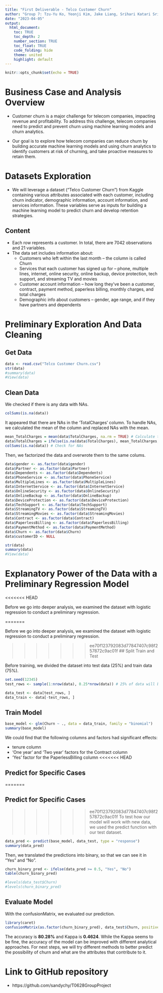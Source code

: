 ```yaml
---
title: "First Deliverable - Telco Customer Churn"
author: "Group 7: Tzu-Yu Ko, Yeonji Kim, Jake Liang, Srihari Katari Srinivasula, Sandy Yen"
date: "2023-04-05"
output: 
  html_document:
    toc: TRUE
    toc_depth: 2 
    number_section: TRUE
    toc_float: TRUE
    code_folding: hide
    theme: united
    highlight: default
---
```


```r
knitr::opts_chunk$set(echo = TRUE)
```

# Business Case and Analysis Overview
- Customer churn is a major challenge for telecom companies, impacting revenue and profitability. To address this challenge, telecom companies need to predict and prevent churn using machine learning models and churn analytics.

- Our goal is to explore how telecom companies can reduce churn by building accurate machine learning models and using churn analytics to identify customers at risk of churning, and take proactive measures to retain them.

# Datasets Exploration
- We will leverage a dataset ("Telco Customer Churn") from Kaggle containing various attributes associated with each customer, including churn indicator, demographic information, account information, and services information. These variables serve as inputs for building a machine learning model to predict churn and develop retention strategies.

## Content
- Each row represents a customer. In total, there are 7042 observations and 21 variables. 
- The data set includes information about:
    + Customers who left within the last month – the column is called Churn
    + Services that each customer has signed up for – phone, multiple lines, internet, online security, online
    backup, device protection, tech support, and streaming TV and movies
    + Customer account information – how long they’ve been a customer, contract, payment method, paperless
    billing, monthly charges, and total charges
    + Demographic info about customers – gender, age range, and if they have partners and dependents
    
    

# Preliminary Exploration And Data Cleaning 
## Get Data
```r
data <- read.csv("Telco Customer Churn.csv")
str(data)
#summary(data)
#View(data)
```

## Clean Data

We checked if there is any data with NAs.
```r
colSums(is.na(data))
```

It appeared that there are NAs in the 'TotalCharges' column. To handle NAs, we calculated the mean of the column and replaced NAs with the mean.
```r
mean_TotalCharges = mean(data$TotalCharges, na.rm = TRUE) # Calculate the mean
data$TotalCharges = ifelse(is.na(data$TotalCharges), mean_TotalCharges, data$TotalCharges) # If NA, replace it with the mean.
colSums(is.na(data)) # Check for NAs
```

Then, we factorized the data and overwrote them to the same colums.
```r
data$gender <- as.factor(data$gender)
data$Partner <- as.factor(data$Partner)
data$Dependents <- as.factor(data$Dependents)
data$PhoneService <- as.factor(data$PhoneService)
data$MultipleLines <- as.factor(data$MultipleLines)
data$InternetService <- as.factor(data$InternetService)
data$OnlineSecurity <- as.factor(data$OnlineSecurity)
data$OnlineBackup <- as.factor(data$OnlineBackup)
data$DeviceProtection <- as.factor(data$DeviceProtection)
data$TechSupport <- as.factor(data$TechSupport)
data$StreamingTV <- as.factor(data$StreamingTV)
data$StreamingMovies <- as.factor(data$StreamingMovies)
data$Contract <- as.factor(data$Contract)
data$PaperlessBilling <- as.factor(data$PaperlessBilling)
data$PaymentMethod <- as.factor(data$PaymentMethod)
data$Churn <- as.factor(data$Churn)
data$customerID <- NULL
```

```r
str(data)
summary(data)
#View(data)
```
# Explanatory Power of the Data with a Preliminary Regression Model
<<<<<<< HEAD

Before we go into deeper analysis, we examined the dataset with logistic regression to conduct a preliminary regression.

=======

Before we go into deeper analysis, we examined the dataset with logistic regression to conduct a preliminary regression.

>>>>>>> ee70f123792083d77847407c98f257872c9ac01f
## Split Train and Test

Before training, we divided the dataset into test data (25%) and train data (75%).
```r
set.seed(12345)
test_rows <- sample(1:nrow(data), 0.25*nrow(data)) # 25% of data will be used for testing, 75% will be used for training.

data_test <- data[test_rows, ]
data_train <- data[-test_rows, ]
```

## Train Model
```r
base_model <- glm(Churn ~ ., data = data_train, family = "binomial")
summary(base_model)
```
We could find that the following columns and factors had significant effects: 

- tenure column
- 'One year' and 'Two year' factors for the Contract column
- 'Yes' factor for the PaperlessBilling column
<<<<<<< HEAD


## Predict for Specific Cases

=======


## Predict for Specific Cases

>>>>>>> ee70f123792083d77847407c98f257872c9ac01f
To test how our model will work with new data, we used the predict function with our test dataset.
```r
data_pred <- predict(base_model, data_test, type = "response")
summary(data_pred)
```

Then, we translated the predictions into binary, so that we can see it in "Yes" and "No".
```r
churn_binary_pred <- ifelse(data_pred >= 0.5, "Yes", "No")
table(churn_binary_pred)
```

```r
#levels(data_test$Churn)
#levels(churn_binary_pred)

```

## Evaluate Model

With the confusionMatrix, we evaluated our prediction.
```r
library(caret)
confusionMatrix(as.factor(churn_binary_pred), data_test$Churn, positive = "Yes")
```
The accuracy is **80.28%** and Kappa is **0.4624**. While the Kappa seems to be fine, the accuracy of the model can be improved with different analytical approaches. For next steps, we will try different methods to better predict the possibility of churn and what are the attributes that contribute to it.





# Link to GitHub repository
- https://github.com/sandychy/T0628GroupProject


